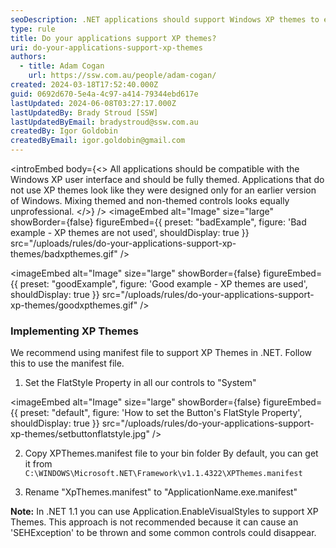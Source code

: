 ```yaml
---
seoDescription: .NET applications should support Windows XP themes to ensure a professional and consistent user interface.
type: rule
title: Do your applications support XP themes?
uri: do-your-applications-support-xp-themes
authors:
  - title: Adam Cogan
    url: https://ssw.com.au/people/adam-cogan/
created: 2024-03-18T17:52:40.000Z
guid: 0692d670-5e4a-4c97-a414-79344ebd617e
lastUpdated: 2024-06-08T03:27:17.000Z
lastUpdatedBy: Brady Stroud [SSW]
lastUpdatedByEmail: bradystroud@ssw.com.au
createdBy: Igor Goldobin
createdByEmail: igor.goldobin@gmail.com
---
```


<introEmbed
  body={<>
All applications should be compatible with the Windows XP user interface and should be fully themed. Applications that do not use XP themes look like they were designed only for an earlier version of Windows. Mixing themed and non-themed controls looks equally unprofessional.
  </>}
/>
<imageEmbed
  alt="Image"
  size="large"
  showBorder={false}
  figureEmbed={{
    preset: "badExample",
    figure: 'Bad example - XP themes are not used',
    shouldDisplay: true
  }}
  src="/uploads/rules/do-your-applications-support-xp-themes/badxpthemes.gif"
/>

<imageEmbed
  alt="Image"
  size="large"
  showBorder={false}
  figureEmbed={{
    preset: "goodExample",
    figure: 'Good example - XP themes are used',
    shouldDisplay: true
  }}
  src="/uploads/rules/do-your-applications-support-xp-themes/goodxpthemes.gif"
/>

### Implementing XP Themes

We recommend using manifest file to support XP Themes in .NET. Follow this to use the manifest file.

1. Set the FlatStyle Property in all our controls to "System"

   
<imageEmbed
  alt="Image"
  size="large"
  showBorder={false}
  figureEmbed={{
    preset: "default",
    figure: 'How to set the Button\'s FlatStyle Property',
    shouldDisplay: true
  }}
  src="/uploads/rules/do-your-applications-support-xp-themes/setbuttonflatstyle.jpg"
/>

2. Copy XPThemes.manifest file to your bin folder
   By default, you can get it from `C:\WINDOWS\Microsoft.NET\Framework\v1.1.4322\XPThemes.manifest`

3. Rename "XpThemes.manifest" to "ApplicationName.exe.manifest"

**Note:** In .NET 1.1 you can use Application.EnableVisualStyles to support XP Themes. This approach is not recommended because it can cause an 'SEHException' to be thrown and some common controls could disappear.

